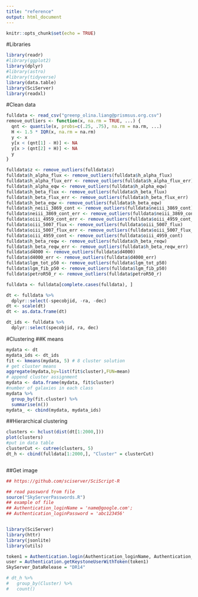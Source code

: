 ```yaml
---
title: "reference"
output: html_document
---
```


```r
knitr::opts_chunk$set(echo = TRUE)
```

#Libraries
```r
library(readr)
#library(ggplot2)
library(dplyr)
#library(astro)
#library(tidyverse)
library(data.table)
library(SciServer)
library(readxl)
```
#Clean data
```r
fulldata <- read_csv("greenp_olina.liang@prismsus.org.csv")
remove_outliers <- function(x, na.rm = TRUE, ...) {
  qnt <- quantile(x, probs=c(.25, .75), na.rm = na.rm, ...)
  H <- 1.5 * IQR(x, na.rm = na.rm)
  y <- x
  y[x < (qnt[1] - H)] <- NA
  y[x > (qnt[2] + H)] <- NA
  y
}

fulldata$z <- remove_outliers(fulldata$z)
fulldata$h_alpha_flux <- remove_outliers(fulldata$h_alpha_flux)
fulldata$h_alpha_flux_err <- remove_outliers(fulldata$h_alpha_flux_err)
fulldata$h_alpha_eqw <- remove_outliers(fulldata$h_alpha_eqw)
fulldata$h_beta_flux <- remove_outliers(fulldata$h_beta_flux)
fulldata$h_beta_flux_err <- remove_outliers(fulldata$h_beta_flux_err)
fulldata$h_beta_eqw <- remove_outliers(fulldata$h_beta_eqw)
fulldata$h_neiii_3869_cont <- remove_outliers(fulldata$neiii_3869_cont)
fulldata$neiii_3869_cont_err <- remove_outliers(fulldata$neiii_3869_cont_err)
fulldata$oiii_4959_cont_err <- remove_outliers(fulldata$oiii_4959_cont_err)
fulldata$oiii_5007_flux <- remove_outliers(fulldata$oiii_5007_flux)
fulldata$oiii_5007_flux_err <- remove_outliers(fulldata$oiii_5007_flux_err)
fulldata$oiii_4959_cont <- remove_outliers(fulldata$oiii_4959_cont)
fulldata$h_beta_reqw <- remove_outliers(fulldata$h_beta_reqw)
fulldata$h_beta_reqw_err <- remove_outliers(fulldata$h_beta_reqw_err)
fulldata$d4000 <- remove_outliers(fulldata$d4000)
fulldata$d4000_err <- remove_outliers(fulldata$d4000_err)
fulldata$lgm_tot_p50 <- remove_outliers(fulldata$lgm_tot_p50)
fulldata$lgm_fib_p50 <- remove_outliers(fulldata$lgm_fib_p50)
fulldata$petroR50_r <- remove_outliers(fulldata$petroR50_r)

fulldata <- fulldata[complete.cases(fulldata), ]
```
```r
dt <- fulldata %>%
  dplyr::select(-specobjid, -ra, -dec)
dt <- scale(dt)
dt <- as.data.frame(dt)

dt_ids <- fulldata %>%
  dplyr::select(specobjid, ra, dec)
```

#Clustering
##K means
```r
mydata <- dt
mydata_ids <- dt_ids
fit <- kmeans(mydata, 5) # 8 cluster solution
# get cluster means 
aggregate(mydata,by=list(fit$cluster),FUN=mean)
# append cluster assignment
mydata <- data.frame(mydata, fit$cluster)
#number of galaxies in each class
mydata %>%
  group_by(fit.cluster) %>%
  summarise(n())
mydata_ <- cbind(mydata, mydata_ids)
```

##Hierarchical clustering
```r
clusters <- hclust(dist(dt[1:2000,]))
plot(clusters)
#put in data table
clusterCut <- cutree(clusters, 5) 
dt_h <- cbind(fulldata[1:2000,], "Cluster" = clusterCut)
```

```r

```



##Get image
```r
## https://github.com/sciserver/SciScript-R

## read password from file
source("SkyServerPasswords.R")
## example of file
## Authentication_loginName = 'name@google.com';
## Authentication_loginPassword = 'abc123456'


library(SciServer)
library(httr)
library(jsonlite)
library(utils)

token1 = Authentication.login(Authentication_loginName, Authentication_loginPassword);
user = Authentication.getKeystoneUserWithToken(token1)
SkyServer_DataRelease = "DR14"
```

```r
# dt_h %>% 
#   group_by(Cluster) %>% 
#   count()
```


